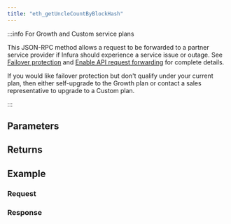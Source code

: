 ```yaml
---
title: "eth_getUncleCountByBlockHash"
---
```




<Description />

:::info For Growth and Custom service plans

This JSON-RPC method allows a request to be forwarded to a partner service provider if Infura should
experience a service issue or outage. See [Failover protection](../../../concepts/failover-protection.md)
and [Enable API request forwarding](../../../how-to/enable-api-forwarding.md)
for complete details.

If you would like failover protection but don't qualify under your current plan, then either
self-upgrade to the Growth plan or contact a sales representative to upgrade to a Custom plan.

:::

## Parameters


<Params />

## Returns


<Returns />

## Example


<Example />

### Request


<Request />

### Response


<Response />
